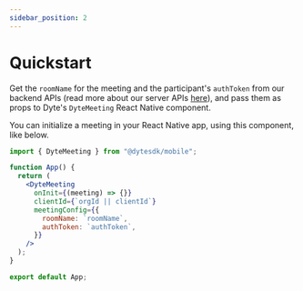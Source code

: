 ```yaml
---
sidebar_position: 2
---
```


# Quickstart

Get the `roomName` for the meeting and the participant's `authToken` from our backend APIs (read more about our server APIs [here](/api)), and pass them as props to Dyte's `DyteMeeting` React Native component.

You can initialize a meeting in your React Native app, using this component, like below.

```jsx
import { DyteMeeting } from "@dytesdk/mobile";

function App() {
  return (
    <DyteMeeting
      onInit={(meeting) => {}}
      clientId={`orgId || clientId`}
      meetingConfig={{
        roomName: `roomName`,
        authToken: `authToken`,
      }}
    />
  );
}

export default App;
```
